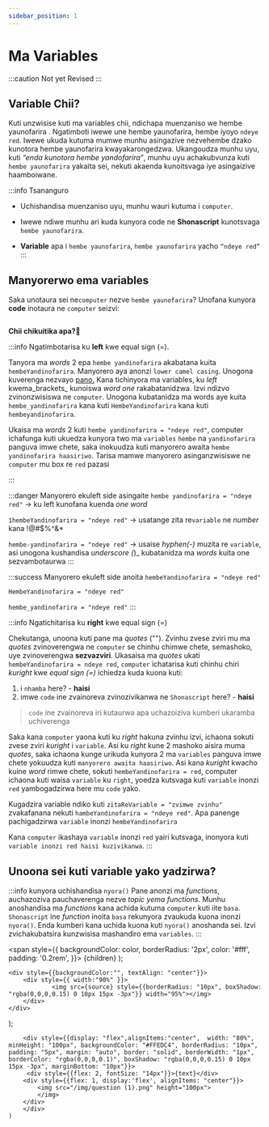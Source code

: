 ```yaml
---
sidebar_position: 1
---
```



# Ma Variables

:::caution Not yet Revised
:::

## Variable Chii?
Kuti unzwisise kuti ma variables chii, ndichapa muenzaniso we <Highlight color="#008080">hembe yaunofarira</Highlight> . Ngatimboti iwewe une hembe yaunofarira, hembe iyoyo `ndeye red`. Iwewe ukuda kutuma mumwe munhu asingazive nezvehembe dzako kunotora hembe yaunofarira kwayakarongedzwa. Ukangoudza munhu uyu, kuti _“enda kunotora hembe yandofarira”_, munhu uyu achakubvunza kuti `hembe yaunofarira` yakaita sei, nekuti akaenda kunoitsvaga iye asingaizive haamboiwane. 

:::info Tsananguro

- Uchishandisa muenzaniso uyu, munhu wauri kutuma i `computer`.

- Iwewe ndiwe munhu ari kuda kunyora code ne **Shonascript** kunotsvaga `hembe yaunofarira`.
- **Variable** apa i `hembe yaunofarira`, `hembe yaunofarira` yacho `“ndeye red”`
:::

## Manyorerwo ema variables

Saka unotaura sei ne`computer` nezve `hembe yaunofarira`? Unofana kunyora **code**  inotaura ne `computer` seizvi:


<Image source="/img/variables1.png"/>


**Chii chikuitika apa?🤯**

:::info Ngatimbotarisa ku **left** kwe equal sign (=).

Tanyora ma _words_ 2 epa  `hembe yandinofarira` akabatana kuita `hembeYandinofarira`. Manyorero aya anonzi `lower camel casing`. Unogona kuverenga nezvayo [pano.](https://www.computerhope.com/jargon/c/camelcase.htm)
Kana tichinyora ma variables, ku _left_ kwema_brackets_ kunoiswa _word one_ rakabatanidzwa. Izvi ndizvo zvinonzwisiswa ne `computer`. Unogona kubatanidza ma words aye kuita `hembe_yandinofarira` kana kuti `HembeYandinofarira` kana kuti `hembeyandinofarira`. 

Ukaisa ma _words_ 2 kuti `hembe yandinofarira = "ndeye red"`, computer ichafunga kuti ukuedza kunyora two ma `variables` `hembe` na `yandinofarira` panguva imwe chete, saka inokuudza kuti manyorero awaita `hembe yandinofarira haasiriwo`. Tarisa mamwe manyorero asinganzwisiswe ne `computer` mu box re `red` pazasi

:::

:::danger Manyorero ekuleft side asingaite
`hembe yandinofarira = "ndeye red"` -> ku left kunofana kuenda _one word_

`1hembeYandinofarira = "ndeye red"` -> usatange zita re`variable` ne _number_ kana !@#$%^&*

`hembe-yandinofarira = "ndeye red"` -> usaise _hyphen(-)_ muzita re `variable`, asi unogona kushandisa _underscore (_)_ kubatanidza ma _words_ kuita one sezvambotaurwa
:::


:::success Manyorero ekuleft side anoita
`hembeYandinofarira = "ndeye red"` 

`HembeYandinofarira = "ndeye red"`

`hembe_yandinofarira = "ndeye red"`
:::

:::info Ngatichitarisa ku **right** kwe equal sign (=)

Chekutanga, unoona kuti pane ma _quotes_ (""). Zvinhu zvese zviri mu ma _quotes_ zvinoverengwa ne `computer` se chinhu chimwe chete, semashoko, uye zvinoverengwa **sezvazviri**. Ukasaisa ma _quotes_ ukati `hembeYandinofarira = ndeye red`, `computer` ichatarisa kuti chinhu chiri _kuright_ kwe _equal sign (=)_ ichiedza kuda kuona kuti:

1. i `nhamba` here?  - **haisi**
2. imwe `code` ine zvainoreva zvinozivikanwa ne `Shonascript` here? - **haisi**
> `code` ine zvainoreva iri kutaurwa apa uchazoiziva kumberi ukaramba uchiverenga

Saka kana `computer` yaona kuti ku _right_ hakuna zvinhu izvi, ichaona sokuti zvese zviri _kuright_ i `variable`. Asi ku _right_ kune 2 mashoko aisira muma _quotes_, saka ichaona kunge urikuda kunyora 2 ma `variables` panguva imwe chete yokuudza kuti `manyorero awaita haasiriwo`. Asi kana _kuright_ kwacho kuine _word_ rimwe chete, sokuti `hembeYandinofarira = red`, computer ichaona kuti waisa `variable` ku `right`, yoedza kutsvaga kuti `variable` inonzi `red` yambogadzirwa here mu `code` yako. 
<Question text="Kugadzira variable kuita sei?"/>

Kugadzira variable ndiko kuti `zitaReVariable = "zvimwe zvinhu"` zvakafanana nekuti `hambeYandinofarira = "ndeye red"`. Apa panenge pachigadzirwa `variable` inonzi `hembeYandinofarira`

Kana `computer` ikashaya `variable` inonzi `red` yairi kutsvaga, inonyora kuti `variable inonzi red haisi kuzivikanwa`.
:::
## Unoona sei kuti variable yako yadzirwa?

:::info kunyora uchishandisa `nyora()`
Pane anonzi ma _functions_, auchazoziva pauchaverenga nezve _topic yema functions_. Munhu anoshandisa ma _functions_ kana achida kutuma `computer` kuti iite `basa`. `Shonascript` ine _function_ inoita `basa` rekunyora zvaukuda kuona inonzi `nyora()`. 
Enda kumberi kana uchida kuona kuti `nyora()` anoshanda sei. Izvi zvichakubatsira kunzwisisa mashandiro ema `variables`. 
:::






  <span
    style={{
      backgroundColor: color,
      borderRadius: '2px',
      color: '#fff',
      padding: '0.2rem',
    }}>
    {children}
  </span>
);

    <div style={{backgroundColor:"", textAlign: "center"}}>
        <div style={{ width:"90%" }}>
                <img src={source} style={{borderRadius: "10px", boxShadow: "rgba(0,0,0,0.15) 0 10px 15px -3px"}} width="95%"></img> 
        </div>
    </div>
 
);


        <div style={{display: "flex",alignItems:"center",  width: "80%", minHeight: "100px", backgroundColor: "#FFEDC4", borderRadius: "10px", padding: "5px", margin: "auto", border: "solid", borderWidth: "1px", borderColor: "rgba(0,0,0,0.1)", boxShadow: "rgba(0,0,0,0.15) 0 10px 15px -3px", marginBottom: "10px"}}>
         <div style={{flex: 2, fontSize: "14px"}}>{text}</div> 
        <div style={{flex: 1, display:'flex', alignItems: "center"}}>
            <img src="/img/question (1).png" height="100px">
            </img>
        </div>
        </div>
    )


